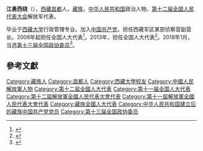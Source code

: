 '''江勇西绕'''（{{bd|1977年||}}），[[西藏|西藏]][[昌都|昌都]]人，[[藏族|藏族]]，[[中华人民共和国|中华人民共和国]]政治人物、[[第十二届全国人民代表大会|第十二届全国人民代表大会]]解放军代表。

毕业于[[西藏大学|西藏大学]]行政管理专业。加入[[中国共产党|中国共产党]]。担任西藏军区某部侦察营副营长。2008年起担任全国人大代表<ref>{{cite news|title=全国人大代表信息-江勇西绕|url= http://210.82.31.1:8084/delegate/viewDelegate.action?dbid=112802|accessdate=2013-04-05|newspaper=全国人大网|archive-url=https://web.archive.org/web/20140528001239/http://www.npc.gov.cn/delegate/viewDelegate.action?dbid=112802|archive-date=2014-05-28|dead-url=yes}}</ref>。2013年，担任全国人大代表<ref>{{cite news|title=全国人大代表信息-江勇西绕|url= http://210.82.31.1:8084/delegate/viewDelegate.action?dbid=122814|accessdate=2013-04-05|newspaper=全国人大网|archive-url=https://web.archive.org/web/20140527235602/http://www.npc.gov.cn/delegate/viewDelegate.action?dbid=122814|archive-date=2014-05-27|dead-url=yes}}</ref>。2018年1月，当选[[中国人民政治协商会议第十三届全国委员会委员名单|第十三届全国政协委员]]<ref>{{Cite web|url=http://sports.163.com/18/0126/06/D92BRKK400051C89.html|title=中国人民政治协商会议第十三届全国委员会委员名单|accessdate=2018-01-26|last=|work=网易|archive-url=https://web.archive.org/web/20180127143232/http://sports.163.com/18/0126/06/D92BRKK400051C89.html|archive-date=2018-01-27|dead-url=yes}}</ref>。

== 參考文獻 ==
{{reflist}}

{{中国政治人物小作品}}
{{中华全国青年联合会第十二届委员会}}

{{Authority control}}
{{DEFAULTSORT:Jiang江}}
[[Category:藏族人|Category:藏族人]]
[[Category:昌都人|Category:昌都人]]
[[Category:西藏大學校友|Category:西藏大學校友]]
[[Category:中國人民解放軍人物|Category:中國人民解放軍人物]]
[[Category:第十二屆全國人大代表|Category:第十二屆全國人大代表]]
[[Category:第十一届全国人大代表|Category:第十一届全国人大代表]]
[[Category:第十二屆解放軍全國人民代表大會代表|Category:第十二屆解放軍全國人民代表大會代表]]
[[Category:第十一屆解放軍全國人民代表大會代表|Category:第十一屆解放軍全國人民代表大會代表]]
[[Category:藏族全國人大代表|Category:藏族全國人大代表]]
[[Category:中华人民共和国建立后的藏族中国共产党党员|Category:中华人民共和国建立后的藏族中国共产党党员]]
[[Category:第十三届全国政协委员|Category:第十三届全国政协委员]]